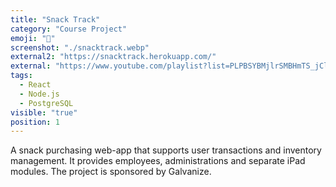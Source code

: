 ```yaml
---
title: "Snack Track"
category: "Course Project"
emoji: "🍪"
screenshot: "./snacktrack.webp"
external2: "https://snacktrack.herokuapp.com/"
external: "https://www.youtube.com/playlist?list=PLPBSYBMjlrSMBHmTS_jClI4Wclrryw6dH"
tags:
  - React
  - Node.js
  - PostgreSQL
visible: "true"
position: 1
---
```


A snack purchasing web-app that supports user transactions and inventory management. It provides employees, administrations and separate iPad modules. The project is sponsored by Galvanize.
